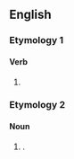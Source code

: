==English==

===Etymology 1===

====Verb====
{{head|en|verb form}}

# {{present participle of|en|tiff|nocat=1}}

===Etymology 2===

====Noun====
{{en-noun|~}}

# {{archaic form of|en|tiffin}} {{qual|light snack}}.